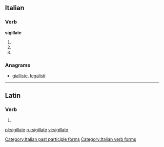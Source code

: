==Italian==

===Verb===
'''sigillate'''

# {{conjugation of|sigillare||2|p|pres|ind|lang=it}}
# {{conjugation of|sigillare||2|p|imp|lang=it}}
# {{form of|[[feminine|Feminine]] plural|sigillato}}

===Anagrams===
* [[gialliste#Italian|gialliste]], [[legalisti#Italian|legalisti]]

[[Category:Italian past participle forms]]
[[Category:Italian verb forms]]

----

==Latin==

===Verb===
{{la-verb-form|sigillāte}}

# {{conjugation of|sigillo|sigillō|2|p|pres|act|imp|lang=la}}

[[pl:sigillate]]
[[ru:sigillate]]
[[vi:sigillate]]